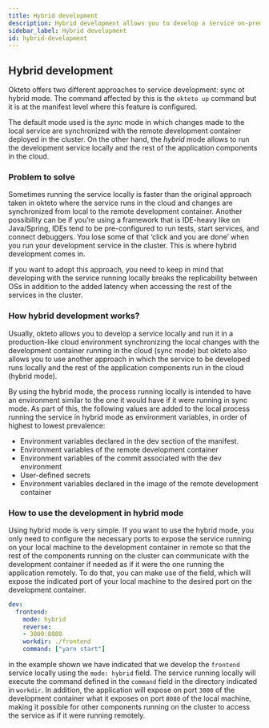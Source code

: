 ```yaml
---
title: Hybrid development
description: Hybrid development allows you to develop a service on-premises and run a service on-premises while the other components of your app run in the cloud.
sidebar_label: Hybrid development
id: hybrid-development
---
```



## Hybrid development

Okteto offers two different approaches to service development: sync ot hybrid mode. The command affected by this is the `okteto up` command but it is at the manifest level where this feature is configured.

The default mode used is the *sync* mode in which changes made to the local service are synchronized with the remote development container deployed in the cluster. On the other hand, the *hybrid* mode allows to run the development service locally and the rest of the application components in the cloud.

### Problem to solve

Sometimes running the service locally is faster than the original approach taken in okteto where the service runs in the cloud and changes are synchronized from local to the remote development container. Another possibility can be if you’re using a framework that is IDE-heavy like on Java/Spring, IDEs tend to be pre-configured to run tests, start services, and connect debuggers. You lose some of that ‘click and you are done’ when you  run your development service in the cluster. This is where hybrid development comes in.

If you want to adopt this approach, you need to keep in mind that developing with the service running locally breaks the replicability between OSs in addition to the added latency when accessing the rest of the services in the cluster. 

### How hybrid development works?
Usually, okteto allows you to develop a service locally and run it in a production-like cloud environment synchronizing the local changes with the development container running in the cloud (sync mode) but okteto also allows you to use another approach in which the service to be developed runs locally and the rest of the application components run in the cloud (hybrid mode).

By using the hybrid mode, the process running locally is intended to have an environment similar to the one it would have if it were running in sync mode. As part of this, the following values are added to the local process running the service in hybrid mode as environment variables, in order of highest to lowest prevalence:
- Environment variables declared in the dev section of the manifest.
- Environment variables of the remote development container
- Environment variables of the commit associated with the dev environment
- User-defined secrets
- Environment variables declared in the image of the remote development container

### How to use the development in hybrid mode

Using hybrid mode is very simple. If you want to use the hybrid mode, you only need to configure the necessary ports to expose the service running on your local machine to the development container in remote so that the rest of the components running on the cluster can communicate with the development container if needed as if it were the one running the application remotely. To do that, you can make use of the  field, which will expose the indicated port of your local machine to the desired port on the development container.

```yaml
dev:
  frontend:
    mode: hybrid
    reverse: 
    - 3000:8080
    workdir: ./frontend
    command: ["yarn start"]
```

in the example shown we have indicated that we develop the `frontend` service locally using the `mode: hybrid` field.  The service running locally will execute the command defined in the `command` field in the directory indicated in `workdir`. In addition, the application will expose on port `3000` of the development container what it exposes on port `8080` of the local machine, making it possible for other components running on the cluster to access the service as if it were running remotely.
